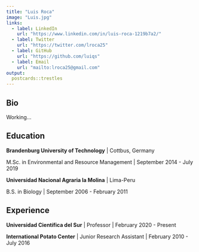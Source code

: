 ```yaml
---
title: "Luis Roca"
image: "Luis.jpg"
links:
  - label: LinkedIn
    url: "https://www.linkedin.com/in/luis-roca-1219b7a2/"
  - label: Twitter
    url: "https://twitter.com/lroca25"
  - label: GitHub
    url: "https://github.com/luiqs"
  - label: Email
    url: "mailto:lroca25@gmail.com"
output:
  postcards::trestles
---
```

 
## Bio

Working...

## Education

**Brandenburg University of Technology** | Cottbus, Germany

M.Sc. in Environmental and Resource Management | September 2014 - July 2019

**Universidad Nacional Agraria la Molina** | Lima-Peru

B.S. in Biology | September 2006 - February 2011

## Experience

**Universidad Científica del Sur** | Professor | February 2020 - Present

**International Potato Center** | Junior Research Assistant | February 2010 - July 2016
